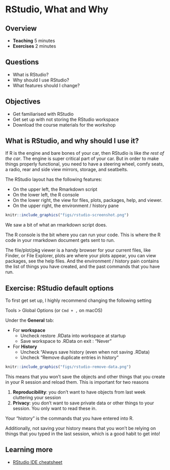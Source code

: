 # RStudio, What and Why

## Overview

* **Teaching** 5 minutes
* **Exercises** 2 minutes

## Questions

* What is RStudio?
* Why should I use RStudio?
* What features should I change?

## Objectives

* Get familiarised with RStudio
* Get set up with not storing the RStudio workspace
* Download the course materials for the workshop

## What is RStudio, and why should I use it?

If R is the engine and bare bones of your car, then RStudio is like _the rest of the car_. The engine is super critical part of your car. But in order to make things properly functional, you need to have a steering wheel, comfy seats, a radio, rear and side view mirrors, storage, and seatbelts. 

The RStudio layout has the following features:

- On the upper left, the Rmarkdown script
- On the lower left, the R console
- On the lower right, the view for files, plots, packages, help, and viewer.
- On the upper right, the environment / history pane


```r
knitr::include_graphics("figs/rstudio-screenshot.png")
```

We saw a bit of what an rmarkdown script does.

The R console is the bit where you can run your code. This is where the R code in your rmarkdown document gets sent to run. 

The file/plot/pkg viewer is a handy browser for your current files, like Finder, or File Explorer, plots are where your plots appear, you can view packages, see the help files.
And the environment / history pain contains the list of things you have created, and the past commands that you have run.

## Exercise: RStudio default options {.exercise}

To first get set up, I highly recommend changing the following setting

Tools > Global Options (or `Cmd + ,` on macOS)

Under the **General** tab:

- For **workspace**
    - Uncheck restore .RData into workspace at startup
    - Save workspace to .RData on exit : "Never"
- For **History**
    - Uncheck "Always save history (even when not saving .RData)
    - Uncheck "Remove duplicate entries in history"

```r
knitr::include_graphics("figs/rstudio-remove-data.png")
```

This means that you won't save the objects and other things that you create in your R session and reload them. This is important for two reasons

1. **Reproducibility**: you don't want to have objects from last week cluttering your session
2. **Privacy**: you don't want to save private data or other things to your session. You only want to read these in.

Your "history" is the commands that you have entered into R.

Additionally, not saving your history means that you won't be relying on things that you typed in the last session, which is a good habit to get into!

## Learning more

- [RStudio IDE cheatsheet](https://github.com/rstudio/cheatsheets/raw/master/rstudio-ide.pdf)
